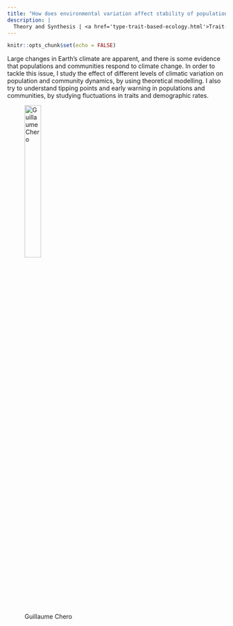 ```yaml
---
title: "How does environmental variation affect stability of populations and communities?"
description: |
  Theory and Synthesis | <a href='type-trait-based-ecology.html'>Trait-Based Ecology</a>, <a href='type-simulation-models.html'>Simulation Model</a>
---
```


```r
knitr::opts_chunk$set(echo = FALSE)
```

Large changes in Earth’s climate are apparent, and there is some evidence that populations and communities respond to climate change. In order to tackle this issue, I study the effect of different levels of climatic variation on population and community dynamics, by using theoretical modelling. I also try to understand tipping points and early warning in populations and communities, by studying fluctuations in traits and demographic rates.

<figure>
  <img src="img/chero_picture.jpg" alt="Guillaume Chero" style="width:30%">
  <figcaption>Guillaume Chero</figcaption>
</figure>
